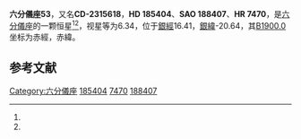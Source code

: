 {{Starbox begin
| name = 六分儀座53
}}
{{Starbox observe
| epoch = [[J2000.0|J2000.0]]
| constell = [[六分儀座|六分儀座]]<ref name=SIMBAD>{{cite web
 | url=http://simbad.u-strasbg.fr/simbad/sim-id?Ident=HR+7470
 | title =Pulsating variable Star
 | publisher=Centre de Données astronomiques de Strasbourg
 | work=SIMBAD
 | accessdate=2012-07-13}}</ref><ref name=DATA>{{cite web
 | url=http://vizier.u-strasbg.fr/viz-bin/VizieR-5?-out.add=.&-source=5050&-corr=PK=HR&-out.max=9999&HR=7470
 | title=VizieR Detailed Page
 | accessdate=2012-07-13
 | archive-date=2016-03-05
 | archive-url=https://web.archive.org/web/20160305051030/http://vizier.u-strasbg.fr/viz-bin/VizieR-5?-out.add=.&-source=5050&-corr=PK=HR&-out.max=9999&HR=7470
 | dead-url=no
 }}</ref>
| 星官 = 
| ra = {{RA|19|39|49.4}}<ref name=SIMBAD /><ref name=DATA />
| dec = {{DEC|-23|25|40}}<ref name=SIMBAD /><ref name=DATA />
| appmag_v = 6.34<ref name=SIMBAD /><ref name=DATA />
}}
{{Starbox character
| class = B9.5V+A3IV<ref name=SIMBAD /><ref name=DATA />
| b-v = 0.03<ref name=SIMBAD /><ref name=DATA />
| u-b = <ref name=SIMBAD /><ref name=DATA />
| r-i = <ref name=SIMBAD /><ref name=DATA />
| variable = 
}}
{{Starbox astrometry
| radial_v = 
| prop_mo_ra = -11
| parallax = 
| p_error = 
}}
{{Starbox catalog
| names =CD-2315618，[[SAO星表|SAO]] 188407，[[HD星表|HD]] 185404，[[HR星表|HR]] 7470}}
{{Starbox reference |Simbad=HR+7470}}
{{Starbox end}}

'''六分儀座53'''，又名'''CD-2315618'''，'''HD 185404'''、'''SAO 188407'''、'''HR 7470'''，是[[六分儀座|六分儀座]]的一颗恒星<ref name=SIMBAD /><ref name=DATA />，视星等为6.34，位于[[銀道座標系|銀經]]16.41，[[銀道座標系|銀緯]]-20.64，其[[B1900.0|B1900.0]]坐标为赤經{{RA|19|33|48.9}}，赤緯{{DEC|-23|-20.64|18}}。

== 参考文献 ==
{{reflist}}

{{六分仪座恒星}}

[[Category:六分儀座|Category:六分儀座]]
[[Category:HD和HDE天體|185404]]
[[Category:HR天體|7470]]
[[Category:SAO天體|188407]]


{{star-stub}}